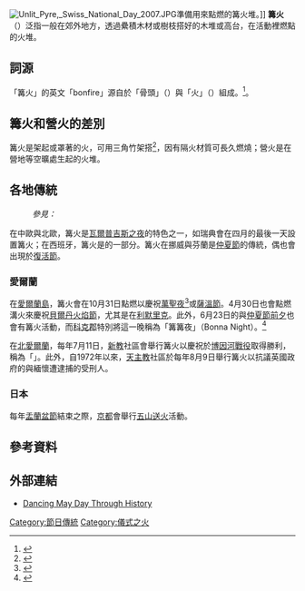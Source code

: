 {{distinguish|營火}}
[[File:Unlit_Pyre,_Swiss_National_Day_2007.JPG|right]]準備用來點燃的篝火堆。]]
'''篝火'''（{{lang-en|bonfire}}）泛指一般在郊外地方，透過纍積木材或樹枝搭好的木堆或高台，在活動裡燃點的火堆。

==詞源==
「篝火」的英文「bonfire」源自於「骨頭」（{{lang-en|bone}}）與「火」（{{lang-en|fire}}）組成。<ref>{{Cite web|url=https://www.etymonline.com/word/bonfire|title=Origin and meaning of "bonfire"|publisher=Online Etymology Dictionary|author=Douglas Harper|access-date=2021-08-16|archive-date=2021-12-04|archive-url=https://web.archive.org/web/20211204031333/https://www.etymonline.com/word/bonfire|dead-url=no}}</ref>。

==篝火和營火的差別==
篝火是架起或罩著的火，可用三角竹架搭<ref>{{cite web|title=かがり火のイラスト|url=https://www.irasutoya.com/2016/10/blog-post_243.html|access-date=2018-11-20|archive-date=2021-04-08|archive-url=https://web.archive.org/web/20210408144445/https://www.irasutoya.com/2016/10/blog-post_243.html|dead-url=no}}</ref>，因有隔火材質可長久燃燒；營火是在營地等空曠處生起的火堆。

==各地傳統==
:''參見：{{link-en|篝火之夜|Bonfire Night}}''
在中歐與北歐，篝火是[[瓦爾普吉斯之夜|瓦爾普吉斯之夜]]的特色之一，如瑞典會在四月的最後一天設置篝火；在西班牙，篝火是{{link-en|聖約翰篝火|Bonfires of Saint John|聖約翰節前夕}}的一部分。篝火在挪威與芬蘭是[[仲夏節|仲夏節]]的傳統，偶也會出現於[[復活節|復活節]]。

===愛爾蘭===
在[[愛爾蘭島|愛爾蘭島]]，篝火會在10月31日點燃以慶祝[[萬聖節|萬聖夜]]<ref>{{cite web|url=http://www.independent.ie/national-news/council-faces-euro1m-cleanup-bill-after-halloween-horror-2403219.html |title=Council faces €1m clean-up bill after Halloween horror |publisher=Independent.ie|date=2010-11-02|author=
Allison Bray}}</ref>或[[薩溫節|薩溫節]]。4月30日也會點燃溝火來慶祝[[貝爾丹火焰節|貝爾丹火焰節]]，尤其是在[[利默里克|利默里克]]。此外，6月23日的{{link-en|聖約翰夜|Saint John's Eve}}與[[仲夏節|仲夏節前夕]]也會有篝火活動，而[[科克郡|科克郡]]特別將這一晚稱為「篝篝夜」（Bonna Night）。<ref>{{cite web|url=http://www.citylocal.ie/Cork/news-in-Cork/crackdown-after-66k-cork-bonfire-clean-up-15223/|title=Crackdown after €66k Cork bonfire clean-up|date=24 May 2013|publisher=City Local - Cork|archive-url=https://web.archive.org/web/20130524231811/http://www.citylocal.ie/Cork/news-in-Cork/crackdown-after-66k-cork-bonfire-clean-up-15223/ |archive-date=2013-05-24}}</ref>

在[[北愛爾蘭|北愛爾蘭]]，每年7月11日，[[新教|新教]]社區會舉行篝火以慶祝{{link-en|威廉黨|Williamite}}於[[博因河戰役|博因河戰役]]取得勝利，稱為「{{link-en|第11夜|Eleventh Night}}」。此外，自1972年以來，[[天主教|天主教]]社區於每年8月9日舉行篝火以抗議英國政府的{{link-en|狄米崔流士行動|Operation Demetrius}}與緬懷遭逮捕的受刑人。

===日本===
每年[[日本盂蘭盆節|盂蘭盆節]]結束之際，[[京都|京都]]會舉行[[五山送火|五山送火]]活動。

==參考資料==
<references/>

==外部連結==
{{Commons category|Bonfire}}
*[http://www.widdershins.org/vol3iss1/b9704.htm Dancing May Day Through History] {{Wayback|url=http://www.widdershins.org/vol3iss1/b9704.htm |date=20120510151102 }}


[[Category:節日傳統|Category:節日傳統]]
[[Category:儀式之火|Category:儀式之火]]
